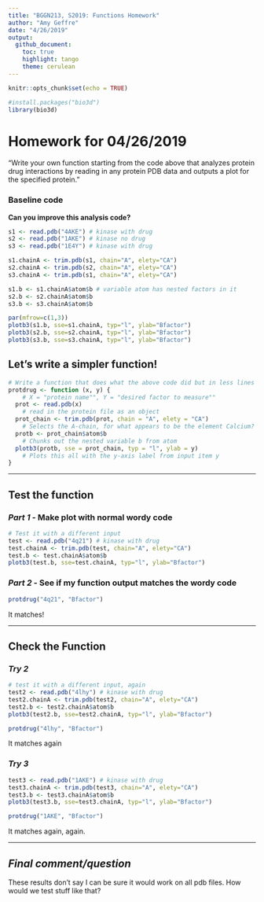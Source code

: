```yaml
---
title: "BGGN213, S2019: Functions Homework"
author: "Amy Geffre"
date: "4/26/2019"
output:
  github_document:
    toc: true
    highlight: tango
    theme: cerulean
---
```


```r
knitr::opts_chunk$set(echo = TRUE)
```

```r
#install.packages("bio3d")
library(bio3d)
```


# Homework for 04/26/2019

"Write your own function starting from the code above that analyzes protein drug
interactions by reading in any protein PDB data and outputs a plot for the specified
protein."

### Baseline code
**Can you improve this analysis code?**

```r
s1 <- read.pdb("4AKE") # kinase with drug
s2 <- read.pdb("1AKE") # kinase no drug
s3 <- read.pdb("1E4Y") # kinase with drug
```

```r
s1.chainA <- trim.pdb(s1, chain="A", elety="CA")
s2.chainA <- trim.pdb(s2, chain="A", elety="CA")
s3.chainA <- trim.pdb(s1, chain="A", elety="CA")

s1.b <- s1.chainA$atom$b # variable atom has nested factors in it
s2.b <- s2.chainA$atom$b
s3.b <- s3.chainA$atom$b

par(mfrow=c(1,3))
plotb3(s1.b, sse=s1.chainA, typ="l", ylab="Bfactor")
plotb3(s2.b, sse=s2.chainA, typ="l", ylab="Bfactor")
plotb3(s3.b, sse=s3.chainA, typ="l", ylab="Bfactor")
```


## **Let's write a simpler function!**
```r
# Write a function that does what the above code did but in less lines and with more repeatability
protdrug <- function (x, y) {  
    # X = "protein name"", Y = "desired factor to measure""
  prot <- read.pdb(x)  
    # read in the protein file as an object
  prot_chain <- trim.pdb(prot, chain = "A", elety = "CA")  
    # Selects the A-chain, for what appears to be the element Calcium?
  protb <- prot_chain$atom$b
    # Chunks out the nested variable b from atom
  plotb3(protb, sse = prot_chain, typ = "l", ylab = y)
    # Plots this all with the y-axis label from input item y
}
```


--------

## **Test the function** 
### *Part 1* - Make plot with normal wordy code
```r
# Test it with a different input
test <- read.pdb("4q21") # kinase with drug
test.chainA <- trim.pdb(test, chain="A", elety="CA")
test.b <- test.chainA$atom$b
plotb3(test.b, sse=test.chainA, typ="l", ylab="Bfactor")
```


### *Part 2* - See if my function output matches the wordy code
```r
protdrug("4q21", "Bfactor")  
```
It matches!


---------------


## **Check the Function**
### *Try 2*
```r
# test it with a different input, again
test2 <- read.pdb("4lhy") # kinase with drug
test2.chainA <- trim.pdb(test2, chain="A", elety="CA")
test2.b <- test2.chainA$atom$b
plotb3(test2.b, sse=test2.chainA, typ="l", ylab="Bfactor")
```


```r
protdrug("4lhy", "Bfactor")  
```
It matches again


### *Try 3*
```r
test3 <- read.pdb("1AKE") # kinase with drug
test3.chainA <- trim.pdb(test3, chain="A", elety="CA")
test3.b <- test3.chainA$atom$b
plotb3(test3.b, sse=test3.chainA, typ="l", ylab="Bfactor")
```


```r
protdrug("1AKE", "Bfactor")  
```
It matches again, again. 


--------


## *Final comment/question*
These results don't say I can be sure it would work on all pdb files.  How would we test stuff like that?

